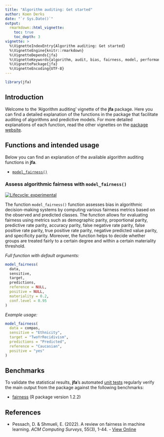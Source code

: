 ```yaml
---
title: "Algorithm auditing: Get started"
author: Koen Derks
date: "`r Sys.Date()`"
output: 
  rmarkdown::html_vignette:
    toc: true
    toc_depth: 3
vignette: >
  %\VignetteIndexEntry{Algorithm auditing: Get started}
  %\VignetteEngine{knitr::rmarkdown}
  %\VignetteDepends{jfa}
  %\VignetteKeywords{algorithm, audit, bias, fairness, model, performance}
  %\VignettePackage{jfa}
  %\VignetteEncoding{UTF-8}
---
```


```r
library(jfa)
```

## Introduction

Welcome to the 'Algorithm auditing' vignette of the **jfa** package. Here you
can find a detailed explanation of the functions in the package that facilitate
auditing of algorithms and predictive models. For more detailed explanations of
each function, read the other vignettes on the
[package website](https://koenderks.github.io/jfa/).

## Functions and intended usage

Below you can find an explanation of the available algorithm auditing functions
in **jfa**.

- [`model_fairness()`](#assess-algorithmic-fairness-with-model_fairness)

### Assess algorithmic fairness with `model_fairness()`

[![Lifecycle: experimental](https://img.shields.io/badge/lifecycle-experimental-orange.svg)](https://lifecycle.r-lib.org/articles/stages.html#experimental)

The function `model_fairness()` function assesses bias in algorithmic
decision-making systems by computing various fairness metrics based on the
observed and predicted classes. The function allows for evaluating fairness
using metrics such as demographic parity, proportional parity, predictive rate
parity, accuracy parity, false negative rate parity, false positive rate parity,
true positive rate parity, negative predicted value parity, and specificity
parity. Moreover, the function helps to decide whether groups are treated fairly
to a certain degree and within a certain materiality threshold.

*Full function with default arguments:*

```r
model_fairness(
  data,
  sensitive,
  target,
  predictions,
  reference = NULL,
  positive = NULL,
  materiality = 0.2,
  conf.level = 0.95
)
```

*Example usage:*

```r
model_fairness(
  data = compas,
  sensitive = "Ethnicity",
  target = "TwoYrRecidivism",
  predictions = "Predicted",
  reference = "Caucasian",
  positive = "yes"
)
```

## Benchmarks

To validate the statistical results, **jfa**'s automated
[unit tests](https://github.com/koenderks/jfa/tree/development/tests/testthat)
regularly verify the main output from the package against the following
benchmarks:

- [fairness](https://cran.r-project.org/package=fairness) (R package version 1.2.2)

## References

- Pessach, D. & Shmueli, E. (2022). A review on fairness in machine learning. *ACM Computing Surveys*, 55(3), 1-44. - [View Online](https://doi.org/10.1145/3494672)
